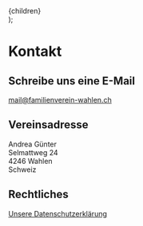 
  <Layout>
    <Seo
      title="Kontakt | Familienverein Wahlen"
      description="Kontaktinformationen des Familienvereins Wahlen"
    />
    <div class="container">{children}</div>
  </Layout>
);

# Kontakt

## Schreibe uns eine E-Mail

[mail@familienverein-wahlen.ch](mailto:mail@familienverein-wahlen.ch)

## Vereinsadresse

Andrea Günter  
Selmattweg 24  
4246 Wahlen  
Schweiz

## Rechtliches

[Unsere Datenschutzerklärung](/datenschutz)
